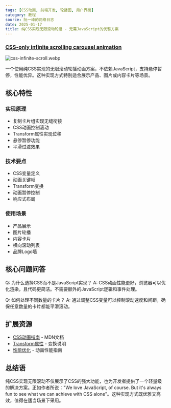 ```yaml
---
tags: [CSS动画, 前端开发, 轮播图, 用户界面]
category: 教程
source: 阮一峰的网络日志
date: 2025-01-17
title: 纯CSS实现无限滚动轮播 - 无需JavaScript的优雅方案
---
```


### [CSS-only infinite scrolling carousel animation](https://blog.logto.io/css-only-infinite-scroll)

![css-infinite-scroll.webp](https://img.mengpeng.tech/i/2025/01/17/6789e8dd4ec07.webp)

一个使用纯CSS实现的无限滚动轮播动画方案，不依赖JavaScript，支持悬停暂停，性能优异。这种实现方式特别适合展示产品、图片或内容卡片等场景。

## 核心特性

### 实现原理
- 复制卡片组实现无缝衔接
- CSS动画控制滚动
- Transform属性实现位移
- 悬停暂停功能
- 平滑过渡效果

### 技术要点
- CSS变量定义
- 动画关键帧
- Transform变换
- 动画暂停控制
- 响应式布局

### 使用场景
- 产品展示
- 图片轮播
- 内容卡片
- 横向滚动列表
- 品牌Logo墙

## 核心问题问答

Q: 为什么选择CSS而不是JavaScript实现？
A: CSS动画性能更好，浏览器可以优化渲染，且代码更简洁。不需要额外的JavaScript逻辑和事件处理。

Q: 如何处理不同数量的卡片？
A: 通过调整CSS变量可以控制滚动速度和间距，确保任意数量的卡片都能平滑滚动。

## 扩展资源

- [CSS动画指南](https://developer.mozilla.org/zh-CN/docs/Web/CSS/animation) - MDN文档
- [Transform属性](https://developer.mozilla.org/zh-CN/docs/Web/CSS/transform) - 变换说明
- [性能优化](https://web.dev/animations-guide/) - 动画性能指南

## 总结语

纯CSS实现无限滚动不仅展示了CSS的强大功能，也为开发者提供了一个轻量级的解决方案。正如作者所说："We love JavaScript, of course. But it's always fun to see what we can achieve with CSS alone"。这种实现方式既优雅又高效，值得在适当场景下采用。 
